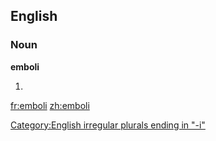 ==English==

===Noun===
'''emboli'''

# {{plural of|[[embolus]]}}

[[Category:English irregular plurals ending in "-i"]]

[[fr:emboli]]
[[zh:emboli]]